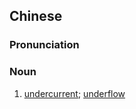 ==Chinese==
{{zh-forms|s=潜流}}

===Pronunciation===
{{zh-pron
|m=qiánliú
|c=cim4 lau4
|mn=qz,xm,zz:chiâm-liû
|cat=n
}}

===Noun===
{{zh-noun}}

# {{lb|zh|geology}} [[undercurrent]]; [[underflow]]